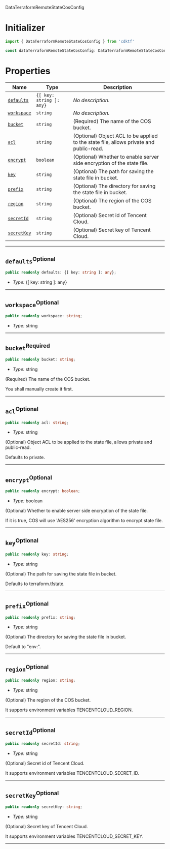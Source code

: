  DataTerraformRemoteStateCosConfig <a name="DataTerraformRemoteStateCosConfig" id="cdktf.DataTerraformRemoteStateCosConfig"></a>

# Initializer <a name="Initializer" id="cdktf.DataTerraformRemoteStateCosConfig.Initializer"></a>

```typescript
import { DataTerraformRemoteStateCosConfig } from 'cdktf'

const dataTerraformRemoteStateCosConfig: DataTerraformRemoteStateCosConfig = { ... }
```

# Properties <a name="Properties" id="Properties"></a>

| **Name** | **Type** | **Description** |
| --- | --- | --- |
| <code><a href="#cdktf.DataTerraformRemoteStateCosConfig.property.defaults">defaults</a></code> | <code>{[ key: string ]: any}</code> | *No description.* |
| <code><a href="#cdktf.DataTerraformRemoteStateCosConfig.property.workspace">workspace</a></code> | <code>string</code> | *No description.* |
| <code><a href="#cdktf.DataTerraformRemoteStateCosConfig.property.bucket">bucket</a></code> | <code>string</code> | (Required) The name of the COS bucket. |
| <code><a href="#cdktf.DataTerraformRemoteStateCosConfig.property.acl">acl</a></code> | <code>string</code> | (Optional) Object ACL to be applied to the state file, allows private and public-read. |
| <code><a href="#cdktf.DataTerraformRemoteStateCosConfig.property.encrypt">encrypt</a></code> | <code>boolean</code> | (Optional) Whether to enable server side encryption of the state file. |
| <code><a href="#cdktf.DataTerraformRemoteStateCosConfig.property.key">key</a></code> | <code>string</code> | (Optional) The path for saving the state file in bucket. |
| <code><a href="#cdktf.DataTerraformRemoteStateCosConfig.property.prefix">prefix</a></code> | <code>string</code> | (Optional) The directory for saving the state file in bucket. |
| <code><a href="#cdktf.DataTerraformRemoteStateCosConfig.property.region">region</a></code> | <code>string</code> | (Optional) The region of the COS bucket. |
| <code><a href="#cdktf.DataTerraformRemoteStateCosConfig.property.secretId">secretId</a></code> | <code>string</code> | (Optional) Secret id of Tencent Cloud. |
| <code><a href="#cdktf.DataTerraformRemoteStateCosConfig.property.secretKey">secretKey</a></code> | <code>string</code> | (Optional) Secret key of Tencent Cloud. |

---

## `defaults`<sup>Optional</sup> <a name="defaults" id="cdktf.DataTerraformRemoteStateCosConfig.property.defaults"></a>

```typescript
public readonly defaults: {[ key: string ]: any};
```

- *Type:* {[ key: string ]: any}

---

## `workspace`<sup>Optional</sup> <a name="workspace" id="cdktf.DataTerraformRemoteStateCosConfig.property.workspace"></a>

```typescript
public readonly workspace: string;
```

- *Type:* string

---

## `bucket`<sup>Required</sup> <a name="bucket" id="cdktf.DataTerraformRemoteStateCosConfig.property.bucket"></a>

```typescript
public readonly bucket: string;
```

- *Type:* string

(Required) The name of the COS bucket.

You shall manually create it first.

---

## `acl`<sup>Optional</sup> <a name="acl" id="cdktf.DataTerraformRemoteStateCosConfig.property.acl"></a>

```typescript
public readonly acl: string;
```

- *Type:* string

(Optional) Object ACL to be applied to the state file, allows private and public-read.

Defaults to private.

---

## `encrypt`<sup>Optional</sup> <a name="encrypt" id="cdktf.DataTerraformRemoteStateCosConfig.property.encrypt"></a>

```typescript
public readonly encrypt: boolean;
```

- *Type:* boolean

(Optional) Whether to enable server side encryption of the state file.

If it is true, COS will use 'AES256' encryption algorithm to encrypt state file.

---

## `key`<sup>Optional</sup> <a name="key" id="cdktf.DataTerraformRemoteStateCosConfig.property.key"></a>

```typescript
public readonly key: string;
```

- *Type:* string

(Optional) The path for saving the state file in bucket.

Defaults to terraform.tfstate.

---

## `prefix`<sup>Optional</sup> <a name="prefix" id="cdktf.DataTerraformRemoteStateCosConfig.property.prefix"></a>

```typescript
public readonly prefix: string;
```

- *Type:* string

(Optional) The directory for saving the state file in bucket.

Default to "env:".

---

## `region`<sup>Optional</sup> <a name="region" id="cdktf.DataTerraformRemoteStateCosConfig.property.region"></a>

```typescript
public readonly region: string;
```

- *Type:* string

(Optional) The region of the COS bucket.

It supports environment variables TENCENTCLOUD_REGION.

---

## `secretId`<sup>Optional</sup> <a name="secretId" id="cdktf.DataTerraformRemoteStateCosConfig.property.secretId"></a>

```typescript
public readonly secretId: string;
```

- *Type:* string

(Optional) Secret id of Tencent Cloud.

It supports environment variables TENCENTCLOUD_SECRET_ID.

---

## `secretKey`<sup>Optional</sup> <a name="secretKey" id="cdktf.DataTerraformRemoteStateCosConfig.property.secretKey"></a>

```typescript
public readonly secretKey: string;
```

- *Type:* string

(Optional) Secret key of Tencent Cloud.

It supports environment variables TENCENTCLOUD_SECRET_KEY.

---
